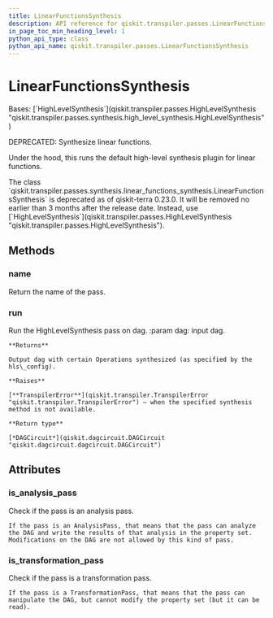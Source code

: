 ```yaml
---
title: LinearFunctionsSynthesis
description: API reference for qiskit.transpiler.passes.LinearFunctionsSynthesis
in_page_toc_min_heading_level: 1
python_api_type: class
python_api_name: qiskit.transpiler.passes.LinearFunctionsSynthesis
---
```


# LinearFunctionsSynthesis

<Class id="qiskit.transpiler.passes.LinearFunctionsSynthesis" isDedicatedPage={true} github="https://github.com/qiskit/qiskit/tree/stable/0.24/qiskit/transpiler/passes/synthesis/linear_functions_synthesis.py" signature="LinearFunctionsSynthesis(*args, **kwargs)">
  Bases: [`HighLevelSynthesis`](qiskit.transpiler.passes.HighLevelSynthesis "qiskit.transpiler.passes.synthesis.high_level_synthesis.HighLevelSynthesis")

  DEPRECATED: Synthesize linear functions.

  Under the hood, this runs the default high-level synthesis plugin for linear functions.

  <Admonition title="Deprecated since version 0.23.0" type="danger">
    The class `qiskit.transpiler.passes.synthesis.linear_functions_synthesis.LinearFunctionsSynthesis` is deprecated as of qiskit-terra 0.23.0. It will be removed no earlier than 3 months after the release date. Instead, use [`HighLevelSynthesis`](qiskit.transpiler.passes.HighLevelSynthesis "qiskit.transpiler.passes.HighLevelSynthesis").
  </Admonition>

  ## Methods

  <span id="qiskit-transpiler-passes-linearfunctionssynthesis-name" />

  ### name

  <Function id="qiskit.transpiler.passes.LinearFunctionsSynthesis.name" name="name" signature="LinearFunctionsSynthesis.name()">
    Return the name of the pass.
  </Function>

  <span id="qiskit-transpiler-passes-linearfunctionssynthesis-run" />

  ### run

  <Function id="qiskit.transpiler.passes.LinearFunctionsSynthesis.run" name="run" signature="LinearFunctionsSynthesis.run(dag)">
    Run the HighLevelSynthesis pass on dag. :param dag: input dag.

    **Returns**

    Output dag with certain Operations synthesized (as specified by the hls\_config).

    **Raises**

    [**TranspilerError**](qiskit.transpiler.TranspilerError "qiskit.transpiler.TranspilerError") – when the specified synthesis method is not available.

    **Return type**

    [*DAGCircuit*](qiskit.dagcircuit.DAGCircuit "qiskit.dagcircuit.dagcircuit.DAGCircuit")
  </Function>

  ## Attributes

  ### is\_analysis\_pass

  <Attribute id="qiskit.transpiler.passes.LinearFunctionsSynthesis.is_analysis_pass" name="is_analysis_pass">
    Check if the pass is an analysis pass.

    If the pass is an AnalysisPass, that means that the pass can analyze the DAG and write the results of that analysis in the property set. Modifications on the DAG are not allowed by this kind of pass.
  </Attribute>

  ### is\_transformation\_pass

  <Attribute id="qiskit.transpiler.passes.LinearFunctionsSynthesis.is_transformation_pass" name="is_transformation_pass">
    Check if the pass is a transformation pass.

    If the pass is a TransformationPass, that means that the pass can manipulate the DAG, but cannot modify the property set (but it can be read).
  </Attribute>
</Class>

